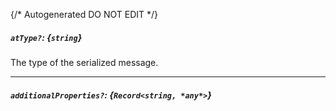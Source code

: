 {/* Autogenerated DO NOT EDIT  */}
##### `atType?`: *{`string`}*
The type of the serialized message.

---
##### `additionalProperties?`: *{`Record<string, *any*>`}*


